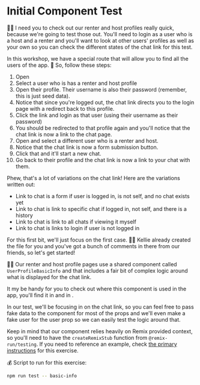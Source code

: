 # Initial Component Test

👨‍💼 I need you to check out our renter and host profiles really quick, because
we're going to test those out. You'll need to login as a user who is a host and
a renter and you'll want to look at other users' profiles as well as your own
so you can check the different states of the chat link for this test.

In this workshop, we have a special route that will allow you to find all the
users of the app. 🐨 So, follow these steps:

1. Open <LinkToApp to="/admin/users/list" />
1. Select a user who is has a renter and host profile
1. Open their profile. Their username is also their password (remember, this is
   just seed data).
1. Notice that since you're logged out, the chat link directs you to the login
   page with a redirect back to this profile.
1. Click the link and login as that user (using their username as their password)
1. You should be redirected to that profile again and you'll notice that the
   chat link is now a link to the chat page.
1. Open <LinkToApp to="/admin/users/list" /> and select a different user who is
   a renter and host.
1. Notice that the chat link is now a form submission button.
1. Click that and it'll start a new chat.
1. Go back to their profile and the chat link is now a link to your chat with them.

Phew, that's a lot of variations on the chat link! Here are the variations
written out:

- Link to chat is a form if user is logged in, is not self, and no chat exists yet
- Link to chat is link to specific chat if logged in, not self, and there is a history
- Link to chat is link to all chats if viewing it myself
- Link to chat is links to login if user is not logged in

For this first bit, we'll just focus on the first case. 🧝‍♀️ Kellie already created
the file for you and you've got a bunch of comments in there from our friends,
so let's get started!

👨‍💼 Our renter and host profile pages use a shared component called
`UserProfileBasicInfo` and that includes a fair bit of complex logic around what
is displayed for the chat link.

It my be handy for you to check out where this component is used in the app,
you'll find it in <InlineFile file="app/routes/users_+/$username.host.tsx" line="173" />
and in <InlineFile file="app/routes/users_+/$username.renter.tsx" line="118" />.

In our test, we'll be focusing in on the chat link, so you can feel free to pass
fake data to the component for most of the props and we'll even make a fake user
for the user prop so we can easily test the logic around that.

Keep in mind that our component relies heavily on Remix provided context, so
you'll need to have the `createRemixStub` function from `@remix-run/testing`.
If you need to reference an example, check [the primary instructions](/05) for
this exercise.

💰 Script to run for this exercise:

```sh
npm run test -- basic-info
```
